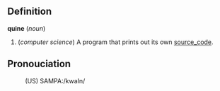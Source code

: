 ==Definition==

<b>quine</b> (<i>noun</i>)
# (<i>computer science</i>) A program that prints out its own [[source_code]].

==Pronouciation==

:(US) SAMPA:/kwaIn/